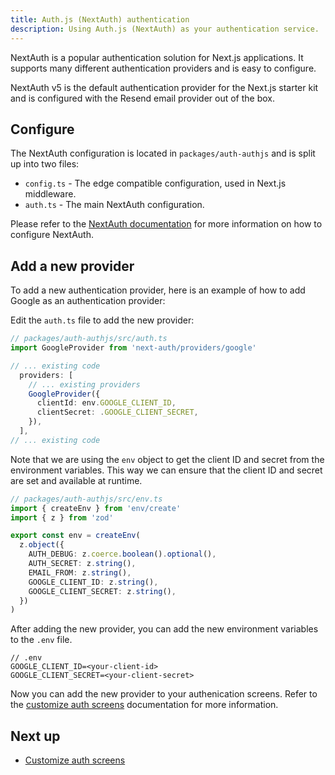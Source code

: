 ```yaml
---
title: Auth.js (NextAuth) authentication
description: Using Auth.js (NextAuth) as your authentication service.
---
```


NextAuth is a popular authentication solution for Next.js applications.
It supports many different authentication providers and is easy to
configure.

NextAuth v5 is the default authentication provider for the Next.js starter kit
and is configured with the Resend email provider out of the box.

## Configure

The NextAuth configuration is located in `packages/auth-authjs` and is split up
into two files:

- `config.ts` - The edge compatible configuration, used in Next.js middleware.
- `auth.ts` - The main NextAuth configuration.

Please refer to the [NextAuth documentation](https://authjs.dev/getting-started/authentication) for more
information on how to configure NextAuth.

## Add a new provider

To add a new authentication provider, here is an example of how to add Google as an authentication provider:

Edit the `auth.ts` file to add the new provider:

```ts
// packages/auth-authjs/src/auth.ts
import GoogleProvider from 'next-auth/providers/google'

// ... existing code
  providers: [
    // ... existing providers
    GoogleProvider({
      clientId: env.GOOGLE_CLIENT_ID,
      clientSecret: .GOOGLE_CLIENT_SECRET,
    }),
  ],
// ... existing code
```

Note that we are using the `env` object to get the client ID and secret from the environment variables.
This way we can ensure that the client ID and secret are set and available at runtime.

```ts
// packages/auth-authjs/src/env.ts
import { createEnv } from 'env/create'
import { z } from 'zod'

export const env = createEnv(
  z.object({
    AUTH_DEBUG: z.coerce.boolean().optional(),
    AUTH_SECRET: z.string(),
    EMAIL_FROM: z.string(),
    GOOGLE_CLIENT_ID: z.string(),
    GOOGLE_CLIENT_SECRET: z.string(),
  })
)
```

After adding the new provider, you can add the new environment variables to the `.env` file.

```
// .env
GOOGLE_CLIENT_ID=<your-client-id>
GOOGLE_CLIENT_SECRET=<your-client-secret>
```

Now you can add the new provider to your authenication screens. Refer to the
[customize auth screens](/docs/nextjs-starterkit/authentication/customize-auth-screens)
documentation for more information.

## Next up

- [Customize auth screens](/docs/nextjs-starterkit/authentication/customize-auth-screens)
